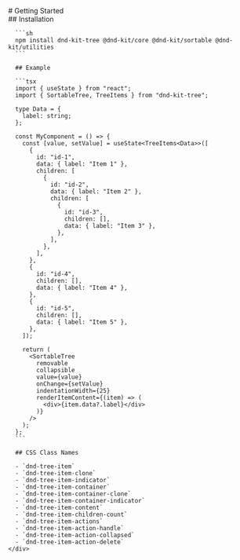
<Meta title="Getting Started" />

<div className="sb-container">
  <div className='sb-section-title'>
    # Getting Started
  </div>
  <div className="sb-section">
    <div className="sb-section-content">
      ## Installation

      ```sh
      npm install dnd-kit-tree @dnd-kit/core @dnd-kit/sortable @dnd-kit/utilities
      ```

      ## Example

      ```tsx
      import { useState } from "react";
      import { SortableTree, TreeItems } from "dnd-kit-tree";

      type Data = {
        label: string;
      };

      const MyComponent = () => {
        const [value, setValue] = useState<TreeItems<Data>>([
          {
            id: "id-1",
            data: { label: "Item 1" },
            children: [
              {
                id: "id-2",
                data: { label: "Item 2" },
                children: [
                  {
                    id: "id-3",
                    children: [],
                    data: { label: "Item 3" },
                  },
                ],
              },
            ],
          },
          {
            id: "id-4",
            children: [],
            data: { label: "Item 4" },
          },
          {
            id: "id-5",
            children: [],
            data: { label: "Item 5" },
          },
        ]);

        return (
          <SortableTree
            removable
            collapsible
            value={value}
            onChange={setValue}
            indentationWidth={25}
            renderItemContent={(item) => (
              <div>{item.data?.label}</div>
            )}
          />
        );
      };
      ```

      ## CSS Class Names

      - `dnd-tree-item`
      - `dnd-tree-item-clone`
      - `dnd-tree-item-indicator`
      - `dnd-tree-item-container`
      - `dnd-tree-item-container-clone`
      - `dnd-tree-item-container-indicator`
      - `dnd-tree-item-content`
      - `dnd-tree-item-children-count`
      - `dnd-tree-item-actions`
      - `dnd-tree-item-action-handle`
      - `dnd-tree-item-action-collapsed`
      - `dnd-tree-item-action-delete`
    </div>
  </div>
</div>

<style>
  {`
  .sb-container {
    margin-bottom: 48px;
  }

  .sb-section {
    width: 100%;
    display: flex;
    flex-direction: row;
    gap: 20px;
  }

  .sb-section-content {
    width: 100%;
  }

  img {
    object-fit: cover;
  }

  .sb-section-title {
    margin-bottom: 32px;
  }

  .sb-section a:not(h1 a, h2 a, h3 a) {
    font-size: 14px;
  }
  `}
</style>
